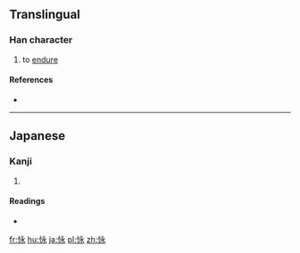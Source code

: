 ==Translingual==

===Han character===
{{Han char|rn=61|rad=心|as=05|sn=8|four=|canj=PINE|ids=⿰忄永}}

# to [[endure]]

====References====
* {{Han ref|kx=0383.111|dkj=10513|dj=0713.020|hdz=42287.131|uh=603A|ud=24634}}

----

==Japanese==

===Kanji===
{{ja-kanji|grade=|rs=心05}}

# {{defn|lang=ja|sort=心05}}

====Readings====
* {{ja-readings|on=|kun=[[こらえる]] (koraeru), [[しのぶ]] (shinobu), [[たえる]] (taeru)}}

[[fr:怺]]
[[hu:怺]]
[[ja:怺]]
[[pl:怺]]
[[zh:怺]]